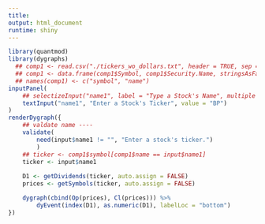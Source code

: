 ```yaml
---
title:
output: html_document
runtime: shiny
---
```



```r
library(quantmod)
library(dygraphs)
  ## comp1 <- read.csv("./tickers_wo_dollars.txt", header = TRUE, sep = "|", stringsAsFactors = FALSE)
  ## comp1 <- data.frame(comp1$Symbol, comp1$Security.Name, stringsAsFactors = FALSE)
  ## names(comp1) <- c("symbol", "name")
inputPanel(
    ## selectizeInput("name1", label = "Type a Stock's Name", multiple = FALSE, choices = comp1$name)
    textInput("name1", "Enter a Stock's Ticker", value = "BP")
)
renderDygraph({
    ## valdate name ----
    validate(
        need(input$name1 != "", "Enter a stock's ticker.")
        )
    ## ticker <- comp1$symbol[comp1$name == input$name1]
    ticker <- input$name1
                    
    D1 <- getDividends(ticker, auto.assign = FALSE)
    prices <- getSymbols(ticker, auto.assign = FALSE)

    dygraph(cbind(Op(prices), Cl(prices))) %>%
        dyEvent(index(D1), as.numeric(D1), labelLoc = "bottom")
})
```
